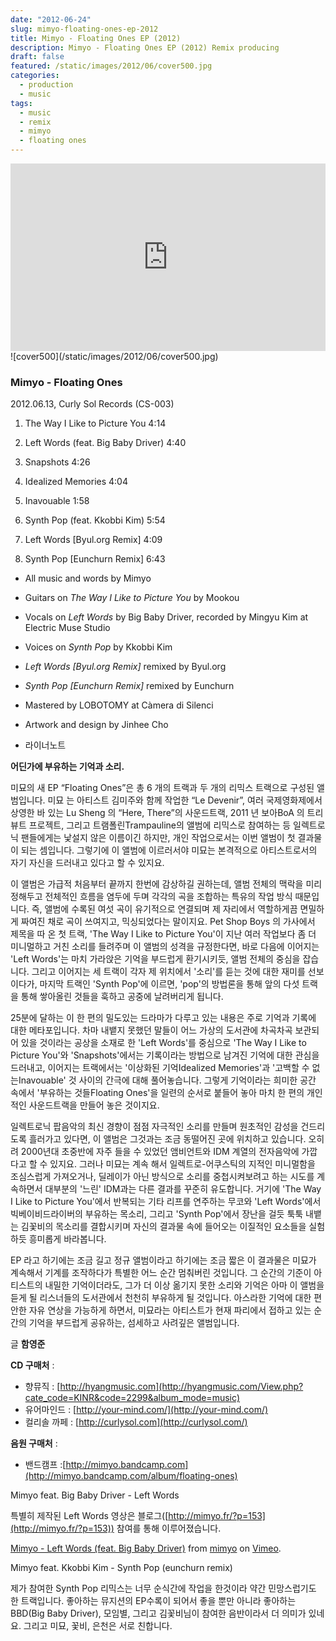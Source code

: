 ```yaml
---
date: "2012-06-24"
slug: mimyo-floating-ones-ep-2012
title: Mimyo - Floating Ones EP (2012)
description: Mimyo - Floating Ones EP (2012) Remix producing
draft: false
featured: /static/images/2012/06/cover500.jpg
categories:
  - production
  - music
tags:
  - music
  - remix
  - mimyo
  - floating ones
---
```


<div className="container flex justify-center">
  <iframe
    width="100%"
    height="300"
    scrolling="no"
    frameBorder="no"
    src="https://w.soundcloud.com/player/?url=https%3A//api.soundcloud.com/tracks/49863669&amp;color=%23ff5500&amp;auto_play=false&amp;hide_related=false&amp;show_comments=true&amp;show_user=true&amp;show_reposts=false&amp;show_teaser=true&amp;visual=true"
  ></iframe>
</div>

<div className="container flex justify-center">
  ![cover500](/static/images/2012/06/cover500.jpg)
</div>

### Mimyo - Floating Ones

2012.06.13, Curly Sol Records (CS-003)

1. The Way I Like to Picture You 4:14

2. Left Words (feat. Big Baby Driver) 4:40

3. Snapshots 4:26

4. Idealized Memories 4:04

5. Inavouable 1:58

6. Synth Pop (feat. Kkobbi Kim) 5:54

7. Left Words [Byul.org Remix] 4:09

8. Synth Pop [Eunchurn Remix] 6:43

- All music and words by Mimyo
- Guitars on _The Way I Like to Picture You_ by Mookou
- Vocals on _Left Words_ by Big Baby Driver, recorded by Mingyu Kim at Electric Muse Studio
- Voices on _Synth Pop_ by Kkobbi Kim
- _Left Words [Byul.org Remix]_ remixed by Byul.org
- _Synth Pop [Eunchurn Remix]_ remixed by Eunchurn
- Mastered by LOBOTOMY at Càmera di Silenci
- Artwork and design by Jinhee Cho

- 라이너노트

**어딘가에 부유하는 기억과 소리.**

미묘의 새 EP “Floating Ones”은 총 6 개의 트랙과 두 개의 리믹스 트랙으로 구성된 앨범입니다. 미묘 는 아티스트 김미주와 함께 작업한 “Le Devenir”, 여러 국제영화제에서 상영한 바 있는 Lu Sheng 의 “Here, There”의 사운드트랙, 2011 년 보아BoA 의 트리뷰트 프로젝트, 그리고 트램폴린Trampauline의 앨범에 리믹스로 참여하는 등 일렉트로닉 팬들에게는 낯설지 않은 이름이긴 하지만, 개인 작업으로서는 이번 앨범이 첫 결과물이 되는 셈입니다. 그렇기에 이 앨범에 이르러서야 미묘는 본격적으로 아티스트로서의 자기 자신을 드러내고 있다고 할 수 있지요.

이 앨범은 가급적 처음부터 끝까지 한번에 감상하길 권하는데, 앨범 전체의 맥락을 미리 정해두고 전체적인 흐름을 염두에 두며 각각의 곡을 조합하는 특유의 작업 방식 때문입니다. 즉, 앨범에 수록된 여섯 곡이 유기적으로 연결되며 제 자리에서 역할하게끔 면밀하게 짜여진 채로 곡이 쓰여지고, 믹싱되었다는 말이지요. Pet Shop Boys 의 가사에서 제목을 따 온 첫 트랙, 'The Way I Like to Picture You'이 지난 여러 작업보다 좀 더 미니멀하고 거친 소리를 들려주며 이 앨범의 성격을 규정한다면, 바로 다음에 이어지는 'Left Words'는 마치 가라앉은 기억을 부드럽게 환기시키듯, 앨범 전체의 중심을 잡습니다. 그리고 이어지는 세 트랙이 각자 제 위치에서 '소리'를 듣는 것에 대한 재미를 선보이다가, 마지막 트랙인 'Synth Pop'에 이르면, 'pop'의 방법론을 통해 앞의 다섯 트랙을 통해 쌓아올린 것들을 훅하고 공중에 날려버리게 됩니다.

25분에 달하는 이 한 편의 밀도있는 드라마가 다루고 있는 내용은 주로 기억과 기록에 대한 메타포입니다. 차마 내뱉지 못했던 말들이 어느 가상의 도서관에 차곡차곡 보관되어 있을 것이라는 공상을 소재로 한 'Left Words'를 중심으로 'The Way I Like to Picture You'와 'Snapshots'에서는 기록이라는 방법으로 남겨진 기억에 대한 관심을 드러내고, 이어지는 트랙에서는 '이상화된 기억Idealized Memories'과 '고백할 수 없는Inavouable' 것 사이의 간극에 대해 풀어놓습니다. 그렇게 기억이라는 희미한 공간 속에서 '부유하는 것들Floating Ones'을 일련의 순서로 붙들어 놓아 마치 한 편의 개인적인 사운드트랙을 만들어 놓은 것이지요.

일렉트로닉 팝음악의 최신 경향이 점점 자극적인 소리를 만들며 원초적인 감성을 건드리도록 흘러가고 있다면, 이 앨범은 그것과는 조금 동떨어진 곳에 위치하고 있습니다. 오히려 2000년대 초중반에 자주 들을 수 있었던 앰비언트와 IDM 계열의 전자음악에 가깝다고 할 수 있지요. 그러나 미묘는 계속 해서 일렉트로-어쿠스틱의 지적인 미니멀함을 조심스럽게 가져오거나, 딜레이가 아닌 방식으로 소리를 중첩시켜보려고 하는 시도를 계속하면서 대부분의 '느린' IDM과는 다른 결과를 꾸준히 유도합니다. 거기에 'The Way I Like to Picture You'에서 반복되는 기타 리프를 연주하는 무코와 'Left Words'에서 빅베이비드라이버의 부유하는 목소리, 그리고 'Synth Pop'에서 장난을 걸듯 툭툭 내뱉는 김꽃비의 목소리를 결합시키며 자신의 결과물 속에 들어오는 이질적인 요소들을 실험하듯 흥미롭게 바라봅니다.

EP 라고 하기에는 조금 길고 정규 앨범이라고 하기에는 조금 짧은 이 결과물은 미묘가 계속해서 기계를 조작하다가 특별한 어느 순간 멈춰버린 것입니다. 그 순간의 기준이 아티스트의 내밀한 기억이더라도, 그가 더 이상 옮기지 못한 소리와 기억은 아마 이 앨범을 듣게 될 리스너들의 도서관에서 천천히 부유하게 될 것입니다. 아스라한 기억에 대한 편안한 자유 연상을 가능하게 하면서, 미묘라는 아티스트가 현재 파리에서 접하고 있는 순간의 기억을 부드럽게 공유하는, 섬세하고 사려깊은 앨범입니다.

글 **함영준**

**CD 구매처** :

- 향뮤직 : [http://hyangmusic.com](http://hyangmusic.com/View.php?cate_code=KINR&code=2299&album_mode=music)
- 유어마인드 : [http://your-mind.com/](http://your-mind.com/)
- 컬리솔 까페 : [http://curlysol.com](http://curlysol.com/)

**음원 구매처** :

- 밴드캠프 :[http://mimyo.bandcamp.com](http://mimyo.bandcamp.com/album/floating-ones)

Mimyo feat. Big Baby Driver - Left Words

특별히 제작된 Left Words 영상은 블로그([http://mimyo.fr/?p=153](http://mimyo.fr/?p=153)) 참여를 통해 이루어졌습니다.

[Mimyo - Left Words (feat. Big Baby Driver)](http://vimeo.com/43223298) from [mimyo](http://vimeo.com/mimyo) on [Vimeo](http://vimeo.com).

Mimyo feat. Kkobbi Kim - Synth Pop (eunchurn remix)

제가 참여한 Synth Pop 리믹스는 너무 순식간에 작업을 한것이라 약간 민망스럽기도 한 트랙입니다. 좋아하는 뮤지션의 EP수록이 되어서 좋을 뿐만 아니라 좋아하는 BBD(Big Baby Driver), 모임별, 그리고 김꽃비님이 참여한 음반이라서 더 의미가 있네요. 그리고 미묘, 꽃비, 은천은 서로 친합니다.
